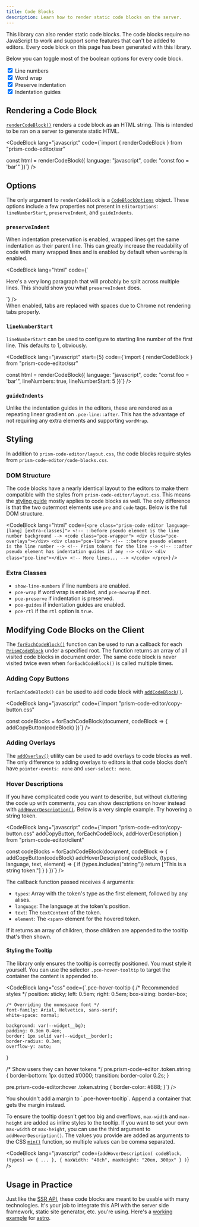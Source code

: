 ```yaml
---
title: Code Blocks
description: Learn how to render static code blocks on the server.
---
```



This library can also render static code blocks. The code blocks require no JavaScript to work and support some features that can't be added to editors. Every code block on this page has been generated with this library.

Below you can toggle most of the boolean options for every code block.

<div class="not-content">
	<label>
		<input type="checkbox" checked /> Line numbers<br />
	</label>
	<label>
		<input type="checkbox" checked /> Word wrap<br />
	</label>
	<label>
		<input type="checkbox" checked /> Preserve indentation<br />
	</label>
	<label>
		<input type="checkbox" checked /> Indentation guides<br />
	</label>
</div>

## Rendering a Code Block

[`renderCodeBlock()`](/api-reference/ssr/f-rendercodeblock) renders a code block as an HTML string. This is intended to be ran on a server to generate static HTML.

<CodeBlock lang="javascript" code={`import { renderCodeBlock } from "prism-code-editor/ssr"

const html = renderCodeBlock({
	language: "javascript",
	code: "const foo = 'bar'"
})`} />

## Options

The only argument to `renderCodeBlock` is a [`CodeBlockOptions`](/api-reference/ssr/t-codeblockoptions) object. These options include a few properties not present in `EditorOptions`: `lineNumberStart`, `preserveIndent`, and `guideIndents`.

### `preserveIndent`

When indentation preservation is enabled, wrapped lines get the same indentation as their parent line. This can greatly increase the readability of code with many wrapped lines and is enabled by default when `wordWrap` is enabled.

<CodeBlock lang="html" code={`<p>
	Here's a very long paragraph that will probably be split across multiple lines. This should show you what <code>preserveIndent</code> does.
</p>`} />

<Aside type="note">
	When enabled, tabs are replaced with spaces due to Chrome not rendering tabs properly.
</Aside>

### `lineNumberStart`

`lineNumberStart` can be used to configure to starting line number of the first line. This defaults to 1, obviously.

<CodeBlock lang="javascript" start={5} code={`import { renderCodeBlock } from "prism-code-editor/ssr"

const html = renderCodeBlock({
	language: "javascript",
	code: "const foo = 'bar'",
	lineNumbers: true,
	lineNumberStart: 5
})`} />

### `guideIndents`

Unlike the indentation guides in the editors, these are rendered as a repeating linear gradient on `.pce-line::after`. This has the advantage of not requiring any extra elements and supporting `wordWrap`.

## Styling

In addition to `prism-code-editor/layout.css`, the code blocks require styles from `prism-code-editor/code-blocks.css`.

### DOM Structure

The code blocks have a nearly identical layout to the editors to make them compatible with the styles from `prism-code-editor/layout.css`. This means the [styling guide](/guides/styling) mostly applies to code blocks as well. The only difference is that the two outermost elements use `pre` and `code` tags. Below is the full DOM structure.

<CodeBlock lang="html" code={`<pre class="prism-code-editor language-[lang] [extra-classes]">
	<!-- ::before pseudo element is the line number background -->
	<code class="pce-wrapper">
		<div class="pce-overlays"></div>
		<div class="pce-line">
			<!-- ::before pseudo element is the line number -->
			<!-- Prism tokens for the line -->
			<!-- ::after pseudo element has indentation guides if any -->
		</div>
		<div class="pce-line"></div>
		<!-- More lines... -->
	</code>
</pre>`} />

### Extra Classes

- `show-line-numbers` if line numbers are enabled.
- `pce-wrap` if word wrap is enabled, and `pce-nowrap` if not.
- `pce-preserve` if indentation is preserved.
- `pce-guides` if indentation guides are enabled.
- `pce-rtl` if the `rtl` option is `true`.

## Modifying Code Blocks on the Client

The [`forEachCodeBlock()`](/api-reference/client/f-foreachcodeblock) function can be used to run a callback for each [`PrismCodeBlock`](/api-reference/client/t-prismcodeblock) under a specified root. The function returns an array of all visited code blocks in document order. The same code block is never visited twice even when `forEachCodeBlock()` is called multiple times.

### Adding Copy Buttons

`forEachCodeBlock()` can be used to add code block with [`addCodeBlock()`](/api-reference/client/f-addcopybutton).

<CodeBlock lang="javascript" code={`import "prism-code-editor/copy-button.css"

const codeBlocks = forEachCodeBlock(document, codeBlock => {
	addCopyButton(codeBlock)
})`} />

### Adding Overlays

The [`addOverlay()`](/api-reference/utils/f-addoverlay) utility can be used to add overlays to code blocks as well. The only difference to adding overlays to editors is that code blocks don't have `pointer-events: none` and `user-select: none`.

### Hover Descriptions

If you have complicated code you want to describe, but without cluttering the code up with comments, you can show descriptions on hover instead with [`addHoverDescription()`](/api-reference/client/f-addhoverdescription). Below is a very simple example. Try hovering a string token.

<CodeBlock lang="javascript" code={`import "prism-code-editor/copy-button.css"
	addCopyButton,
	forEachCodeBlock,
	addHoverDescription
} from "prism-code-editor/client"

const codeBlocks = forEachCodeBlock(document, codeBlock => {
	addCopyButton(codeBlock)
	addHoverDescription(
		codeBlock,
		(types, language, text, element) => {
			if (types.includes("string")) return ["This is a string token."]
		}
	)
})`} />

The callback function passed receives 4 arguments:

- `types`: Array with the token's type as the first element, followed by any alises.
- `language`: The language at the token's position.
- `text`: The `textContent` of the token.
- `element`: The `<span>` element for the hovered token.

If it returns an array of children, those children are appended to the tooltip that's then shown.

#### Styling the Tooltip

The library only ensures the tooltip is correctly positioned. You must style it yourself. You can use the selector `.pce-hover-tooltip` to target the container the content is appended to.

<CodeBlock lang="css" code={`.pce-hover-tooltip {
	/* Recommended styles */
	position: sticky;
	left: 0.5em;
	right: 0.5em;
	box-sizing: border-box;

	/* Overriding the monospace font */
	font-family: Arial, Helvetica, sans-serif;
	white-space: normal;

	background: var(--widget__bg);
	padding: 0.3em 0.4em;
	border: 1px solid var(--widget__border);
	border-radius: 0.3em;
	overflow-y: auto;
}

/* Show users they can hover tokens */
pre.prism-code-editor .token.string {
	border-bottom: 1px dotted #0000;
	transition: border-color 0.2s;
}

pre.prism-code-editor:hover .token.string {
	border-color: #888;
}`} />

<Aside type="note">
	You shouldn't add a margin to `.pce-hover-tooltip`. Append a container that gets the margin instead.
</Aside>

To ensure the tooltip doesn't get too big and overflows, `max-width` and `max-height` are added as inline styles to the tooltip. If you want to set your own `max-width` or `max-height`, you can use the third argument to `addHoverDescription()`. The values you provide are added as arguments to the CSS [`min()`](https://developer.mozilla.org/en-US/docs/Web/CSS/min) function, so multiple values can be comma separated.

<CodeBlock lang="javascript" code={`addHoverDescription(
	codeBlock,
	(types) => { ... },
	{
		maxWidth: "40ch",
		maxHeight: "20em, 300px"
	}
)`} />

## Usage in Practice

Just like the [SSR API](/guides/server-side-rendering), these code blocks are meant to be usable with many technologies. It's your job to integrate this API with the server side framework, static site generator, etc. you're using. Here's a [working example](https://stackblitz.com/edit/withastro-astro-yfajet?file=src%2Fcomponents%2FCodeBlock.astro) for [astro](https://astro.build).
